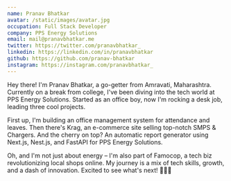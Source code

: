 ```yaml
---
name: Pranav Bhatkar
avatar: /static/images/avatar.jpg
occupation: Full Stack Developer
company: PPS Energy Solutions
email: mail@pranavbhatkar.me
twitter: https://twitter.com/pranavbhatkar_
linkedin: https://linkedin.com/in/pranavbhatkar
github: https://github.com/pranav-bhatkar
instagram: https://instagram.com/pranavbhatkar_
---
```


Hey there! I'm Pranav Bhatkar, a go-getter from Amravati, Maharashtra. Currently on a break from college, I've been diving into the tech world at PPS Energy Solutions. Started as an office boy, now I'm rocking a desk job, leading three cool projects.

First up, I'm building an office management system for attendance and leaves. Then there's Krag, an e-commerce site selling top-notch SMPS & Chargers. And the cherry on top? An automatic report generator using Next.js, Nest.js, and FastAPI for PPS Energy Solutions.

Oh, and I'm not just about energy – I'm also part of Famocop, a tech biz revolutionizing local shops online. My journey is a mix of tech skills, growth, and a dash of innovation. Excited to see what's next! 👨‍💻✨
